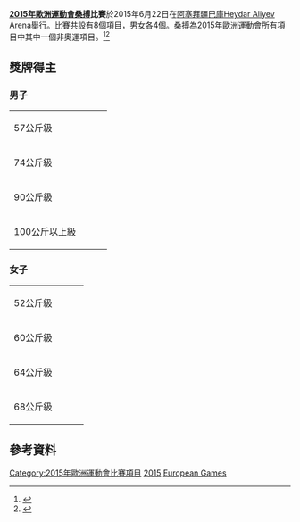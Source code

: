 {{Infobox European Games event
|event = 桑搏
|games = 2015
|image = [[Image:Sambo_pictogram.svg|80px]]
|caption = 
|venue = [[巴庫|巴庫]][[Heydar_Aliyev_Arena|Heydar Aliyev Arena]]
|dates = 6月22日
|competitors = 77 (41位男性, 36位女性)<ref>{{Cite web |url=http://www.oeoc.at/download/files/%7BC67F88D4-7245-49CB-887A-7AC2EB7AD9DC%7D/Factsheet_Sambo_v1.pdf |title=Sambo at the Baku 2015 European Games |accessdate=2015-02-20 |archive-date=2015-02-06 |archive-url=https://web.archive.org/web/20150206160523/http://www.oeoc.at/download/files/%7BC67F88D4-7245-49CB-887A-7AC2EB7AD9DC%7D/Factsheet_Sambo_v1.pdf |dead-url=yes }}</ref>
|nations = 22
|prev = 
|next = [[2019年歐洲運動會桑搏比賽|2019]]
}}
'''[[2015年歐洲運動會|2015年歐洲運動會]][[桑搏|桑搏]]比賽'''於2015年6月22日在[[阿塞拜疆|阿塞拜疆]][[巴庫|巴庫]][[Heydar_Aliyev_Arena|Heydar Aliyev Arena]]舉行。比賽共設有8個項目，男女各4個。桑搏為2015年歐洲運動會所有項目中其中一個非奧運項目。<ref>{{Cite web |url=http://www.today.az/news/sports/136511.html |title=Sambo joins Baku 2015 European Games |accessdate=2015-02-20 |archive-date=2015-02-20 |archive-url=https://web.archive.org/web/20150220043206/http://www.today.az/news/sports/136511.html |dead-url=no }}</ref><ref>{{Cite web |url=http://www.aipsmedia.com/index.php?page=news&cod=14684&tp=n#.VKZMsocpBMA |title=Sambo confirmed for European Games in Baku |accessdate=2015-02-20 |archive-date=2015-02-20 |archive-url=https://web.archive.org/web/20150220062459/http://www.aipsmedia.com/index.php?page=news&cod=14684&tp=n#.VKZMsocpBMA |dead-url=yes }}</ref>

==獎牌得主==

===男子===
{| {{MedalistTable|type=項目}}
|-
| rowspan=2|57公斤級
| rowspan=2|{{flagIOC2medalist|[[Aymergen_Atkunov|Aymergen Atkunov]]|RUS|2015年歐洲運動會}}
| rowspan=2|{{flagIOC2medalist|[[Islam_Gasumov|Islam Gasumov]]|AZE|2015年歐洲運動會}}
| {{flagIOC2medalist|[[Uladzislau_Burdz|Uladzislau Burdz]]|BLR|2015年歐洲運動會}}
|-
| {{flagIOC2medalist|[[Vakhtangi_Chidrashvili|Vakhtangi Chidrashvili]]|GEO|2015年歐洲運動會}}
|-
| rowspan=2|74公斤級
| rowspan=2|{{flagIOC2medalist|[[Stsiapan_Papou|Stsiapan Papou]]|BLR|2015年歐洲運動會}}
| rowspan=2|{{flagIOC2medalist|[[Amil_Gasimov|Amil Gasimov]]|AZE|2015年歐洲運動會}}
| {{flagIOC2medalist|[[Kakha_Mamulashvili|Kakha Mamulashvili]]|GEO|2015年歐洲運動會}}
|-
| {{flagIOC2medalist|[[Azamat_Sidakov|Azamat Sidakov]]|RUS|2015年歐洲運動會}}
|-
| rowspan=2|90公斤級
| rowspan=2|{{flagIOC2medalist|[[Alsim_Chernoskulov|Alsim Chernoskulov]]|RUS|2015年歐洲運動會}}
| rowspan=2|{{flagIOC2medalist|[[Andrei_Kazusionak|Andrei Kazusionak]]|BLR|2015年歐洲運動會}}
| {{flagIOC2medalist|[[Davit_Karbelashvili|Davit Karbelashvili]]|GEO|2015年歐洲運動會}}
|-
| {{flagIOC2medalist|[[Radvilas_Matukas|Radvilas Matukas]]|LTU|2015年歐洲運動會}}
|-
| rowspan=2|100公斤以上級
| rowspan=2|{{flagIOC2medalist|[[Artem_Osipenko|Artem Osipenko]]|RUS|2015年歐洲運動會}}
| rowspan=2|{{flagIOC2medalist|[[Vasif_Safarbayov|Vasif Safarbayov]]|AZE|2015年歐洲運動會}}
| {{flagIOC2medalist|[[Yury_Rybak|Yury Rybak]]|BLR|2015年歐洲運動會}}
|-
| {{flagIOC2medalist|[[Razmik_Tonoyan|Razmik Tonoyan]]|UKR|2015年歐洲運動會}}
|}

===女子===
{| {{MedalistTable|type=項目}}
|-
| rowspan=2|52公斤級
| rowspan=2|{{flagIOC2medalist|[[Anna_Kharitonova|Anna Kharitonova]]|RUS|2015年歐洲運動會}}
| rowspan=2|{{flagIOC2medalist|[[Nazakat_Khalilova|Nazakat Khalilova]]|AZE|2015年歐洲運動會}}
| {{flagIOC2medalist|[[Magdalena_Varbanova|Magdalena Varbanova]]|BUL|2015年歐洲運動會}}
|-
| {{flagIOC2medalist|[[Rūta_Aksionova|Rūta Aksionova]]|LTU|2015年歐洲運動會}}
|-
| rowspan=2|60公斤級
| rowspan=2|{{flagIOC2medalist|[[Yana_Kostenko|Yana Kostenko]]|RUS|2015年歐洲運動會}}
| rowspan=2|{{flagIOC2medalist|[[Kalina_Stefanova|Kalina Stefanova]]|BUL|2015年歐洲運動會}}
| {{flagIOC2medalist|[[Katsiaryna_Prakapenka|Katsiaryna Prakapenka]]|BLR|2015年歐洲運動會}}
|-
| {{flagIOC2medalist|[[Daniela_Hondiu|Daniela Hondiu]]|ROU|2015年歐洲運動會}}
|-
| rowspan=2|64公斤級
| rowspan=2|{{flagIOC2medalist|[[Tatsiana_Matsko|Tatsiana Matsko]]|BLR|2015年歐洲運動會}}
| rowspan=2|{{flagIOC2medalist|[[Olena_Sayko|Olena Sayko]]|UKR|2015年歐洲運動會}}
| {{flagIOC2medalist|[[Anna_Shcherbakova_(sambo)|Anna Shcherbakova]]|RUS|2015年歐洲運動會}}
|-
| {{flagIOC2medalist|[[Sarah_Loko|Sarah Loko]]|FRA|2015年歐洲運動會}}
|-
| rowspan=2|68公斤級
| rowspan=2|{{flagIOC2medalist|[[Ivana_Jandrić|Ivana Jandrić]]|SRB|2015年歐洲運動會}}
| rowspan=2|{{flagIOC2medalist|[[Volha_Namazava|Volha Namazava]]|BLR|2015年歐洲運動會}}
| {{flagIOC2medalist|[[Céline_Condé|Céline Condé]]|FRA|2015年歐洲運動會}}
|-
| {{flagIOC2medalist|[[Olga_Zakhartsova|Olga Zakhartsova]]|RUS|2015年歐洲運動會}}
|}

==參考資料==
{{reflist}}

{{2015年歐洲運動會比賽項目}}

[[Category:2015年歐洲運動會比賽項目|Category:2015年歐洲運動會比賽項目]]
[[Category:歐洲運動會桑搏比賽|2015]]
[[Category:2015年桑搏|European Games]]